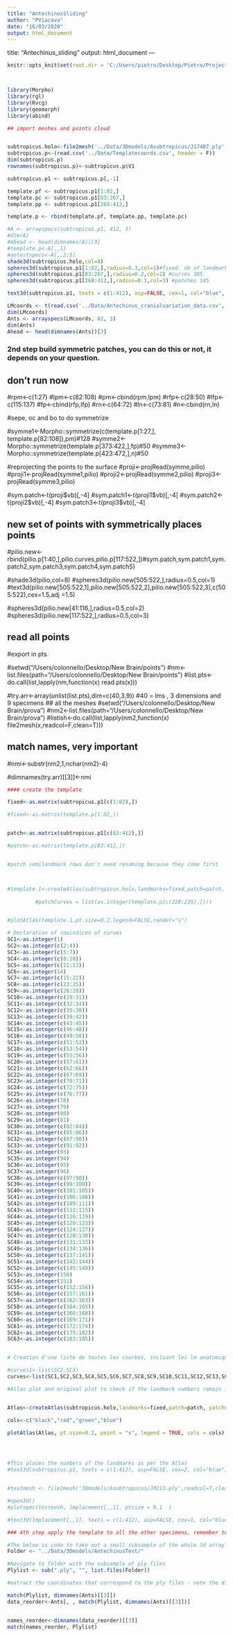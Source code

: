 ```yaml
---
title: "AntechinusSliding"
author: "PViacava"
date: "16/03/2020"
output: html_document
---
```

title: "Antechinus_sliding"
output: html_document
---

```r

knitr::opts_knit$set(root.dir = 'C:/Users/pietro/Desktop/Pietro/Projects/Viacavaetal_Antechinus/Data', echo = TRUE)



library(Morpho)
library(rgl)
library(Rvcg)
library(geomorph)
library(abind)


```

```r

## import meshes and points cloud


subtropicus.holo<-file2mesh('../Data/3Dmodels/Asubtropicus/J17407.ply',readcol=F,clean=T)
subtropicus.p<-(read.csv('../Data/Templatecoords.csv', header = F))
dim(subtropicus.p)
rownames(subtropicus.p)<-subtropicus.p$V1

subtropicus.p1 <- subtropicus.p[,-1]

template.pf <- subtropicus.p1[1:82,]
template.pc <- subtropicus.p1[83:267,]
template.pp <- subtropicus.p1[268:412,]

template.p <- rbind(template.pf, template.pp, template.pc)

#A <- arrayspecs(subtropicus.p1, 412, 3)
#dim(A)
#Ahead <- head(dimnames(A))[3]
#template.p<-A[,,1]
#antestspecs<-A[,,2:5]
shade3d(subtropicus.holo,col=8)
spheres3d(subtropicus.p1[1:82,],radius=0.3,col=1)#fixed. nb of landmarks = (z-1)/3  82
spheres3d(subtropicus.p1[83:267,],radius=0.2,col=2) #curves 185
spheres3d(subtropicus.p1[268:412,],radius=0.1,col=3) #patches 145

text3d(subtropicus.p1, texts = c(1:412), asp=FALSE, cex=1, col="blue", pos = 3 )

LMcoords <- t(read.csv('../Data/Antechinus_cranialvariation_data.csv', header = T, row.names = 1))
dim(LMcoords)
Ants <- arrayspecs(LMcoords, 82, 3)
dim(Ants)
Ahead <- head(dimnames(Ants))[3]
```

### 2nd step build symmetric patches, you can do this or not, it depends on your question.
## don't run now

#rpm<-c(1:27)
#lpm<-c(82:108)
#pm<-cbind(rpm,lpm)
#rfp<-c(28:50)
#lfp<-c(115:137)
#fp<-cbind(rfp,lfp)
#rn<-c(64:72)
#ln<-c(73:81)
#n<-cbind(rn,ln)

#sepe, oc and bo to do symmetrize

#symme1<-Morpho::symmetrize(c(template.p[1:27,], template.p[82:108]),pm)#128
#symme2<-Morpho::symmetrize(template.p[373:422,],fp)#50
#symme3<-Morpho::symmetrize(template.p[423:472,],n)#50

#reprojecting the points to the surface
#proji<-projRead(symme,pilio)
#proji1<-projRead(symme1,pilio)
#proji2<-projRead(symme2,pilio)
#proji3<-projRead(symme3,pilio)



#sym.patch<-t(proji$vb)[,-4]
#sym.patch1<-t(proji1$vb)[,-4]
#sym.patch2<-t(proji2$vb)[,-4]
#sym.patch3<-t(proji3$vb)[,-4]


## new set of points with symmetrically places points

#pilio.new<-rbind(pilio.p[1:40,],pilio.curves,pilio.p[117:522,])#sym.patch,sym.patch1,sym.patch2,sym.patch3,sym.patch4,sym.patch5)

#shade3d(pilio,col=8)
#spheres3d(pilio.new[505:522,],radius=0.5,col=1)
#text3d(pilio.new[505:522,1],pilio.new[505:522,2],pilio.new[505:522,3],c(505:522),cex=1.5,adj =1.5)

#spheres3d(pilio.new[41:116,],radius=0.5,col=2)
#spheres3d(pilio.new[117:522,],radius=0.5,col=3)

## read all points
#export in pts

#setwd("/Users/colonnello/Desktop/New Brain/points")
#nm<-list.files(path="/Users/colonnello/Desktop/New Brain/points")
#list.pts<-do.call(list,lapply(nm,function(x) read.pts(x)))

#try.arr<-array(unlist(list.pts),dim=c(40,3,9))
#40 = lms , 3 dimensions and 9 specimens
## all the meshes 
#setwd("/Users/colonnello/Desktop/New Brain/prova")
#nm2<-list.files(path="/Users/colonnello/Desktop/New Brain/prova")
#listish<-do.call(list,lapply(nm2,function(x) file2mesh(x,readcol=F,clean=T)))

## match names, very important

#nmi<-substr(nm2,1,nchar(nm2)-4)

#dimnames(try.arr)[[3]]<-nmi

```r

#### create the template

fixed<-as.matrix(subtropicus.p1[c(1:82),])

#fixed<-as.matrix(template.p[1:82,])


patch<-as.matrix(subtropicus.p1[c(83:412),])

#patch<-as.matrix(template.p[83:412,])


#patch semilandmark rows don't need renaming because they come first



#template.1<-createAtlas(subtropicus.holo,landmarks=fixed,patch=patch,
                        
         #patchCurves = list(as.integer(template.p[c(228:235),])))


#plotAtlas(template.1,pt.size=0.2,legend=FALSE,render="s")

# Declaration of rowindices of curves 
SC1<-as.integer(1)
SC2<-as.integer(c(2:4))
SC3<-as.integer(c(5:7))
SC4<-as.integer(c(8:10))
SC5<-as.integer(c(11:13))
SC6<-as.integer(14)
SC7<-as.integer(c(15:22))
SC8<-as.integer(c(23:25))
SC9<-as.integer(c(26:28))
SC10<-as.integer(c(29:31))
SC11<-as.integer(c(32:34))
SC12<-as.integer(c(35:38))
SC13<-as.integer(c(39:42))
SC14<-as.integer(c(43:45))
SC15<-as.integer(c(46:48))
SC16<-as.integer(c(49:50))
SC17<-as.integer(c(51:52))
SC18<-as.integer(c(53:54))
SC19<-as.integer(c(55:56))
SC20<-as.integer(c(57:61))
SC21<-as.integer(c(62:66))
SC22<-as.integer(c(67:69))
SC23<-as.integer(c(70:71))
SC24<-as.integer(c(72:75))
SC25<-as.integer(c(76:77))
SC26<-as.integer(78)
SC27<-as.integer(79)
SC28<-as.integer(80)
SC29<-as.integer(81)
SC30<-as.integer(c(82:84))
SC31<-as.integer(c(85:86))
SC32<-as.integer(c(87:90))
SC33<-as.integer(c(91:92))
SC34<-as.integer(93)
SC35<-as.integer(94)
SC36<-as.integer(95)
SC37<-as.integer(96)
SC38<-as.integer(c(97:98))
SC39<-as.integer(c(99:100))
SC40<-as.integer(c(101:105))
SC41<-as.integer(c(106:108))
SC42<-as.integer(c(109:111))
SC43<-as.integer(c(112:115))
SC44<-as.integer(c(116:119))
SC45<-as.integer(c(120:123))
SC46<-as.integer(c(124:127))
SC47<-as.integer(c(128:130))
SC48<-as.integer(c(131:133))
SC49<-as.integer(c(134:136))
SC50<-as.integer(c(137:141))
SC51<-as.integer(c(142:144))
SC52<-as.integer(c(145:149))
SC53<-as.integer(150)
SC54<-as.integer(151)
SC55<-as.integer(c(152:156))
SC56<-as.integer(c(157:161))
SC57<-as.integer(c(162:163))
SC58<-as.integer(c(164:165))
SC59<-as.integer(c(166:168))
SC60<-as.integer(c(169:171))
SC61<-as.integer(c(172:174))
SC62<-as.integer(c(175:182))
SC63<-as.integer(c(183:185))


# Creation d'une liste de toutes les courbes, incluant les lm anatomiques bordant les courbes

#curves1<-list(SC2,SC3)
curves<-list(SC1,SC2,SC3,SC4,SC5,SC6,SC7,SC8,SC9,SC10,SC11,SC12,SC13,SC14,SC15,SC16,SC17,SC18,SC19,SC20,         SC21,SC22,SC23,SC24,SC25,SC26,SC27,SC28,SC29,SC30,SC31,SC32,SC33,SC34,SC35,SC36,SC37,SC38,SC39,SC40,SC41,SC42,SC43,SC44,SC45,SC46,SC47,SC48,SC49,SC50,SC51,SC52,SC53,SC54,SC55,SC56,SC57,SC58,SC59,SC60,SC61,SC62,SC63)

#Atlas plot and original plot to check if the landmark numbers remain in the same order 


Atlas<-createAtlas(subtropicus.holo,landmarks=fixed,patch=patch, patchCurves = curves)

cols<-c("black","red","green","blue")

plotAtlas(Atlas, pt.size=0.2, point = "s", legend = TRUE, cols = cols)




#This places the numbers of the landmarks as per the Atlas
#text3d(subtropicus.p1, texts = c(1:412), asp=FALSE, cex=2, col="blue", pos = 3 )


#testmesh <- file2mesh('3Dmodels/Asubtropicus/JM213.ply',readcol=T,clean=T)

#open3d()
#plotspec(testmesh, lmplacement[,,1], ptsize = 0.1  )

#text3d(lmplacement[,,1], texts = c(1:412), asp=FALSE, cex=1, col="blue", pos = 3 )

### 4th step apply the template to all the other specimens, remember to play with inflate/deflate
```


```r
#The below is code to take out a small subsample of the whole 3d array
Folder <- "../Data/3Dmodels/AntechinusTest/"

#Navigate to folder with the subsample of ply files
Plylist <- sub(".ply", "", list.files(Folder))

#extract the coordinates that correspond to the ply files - note the dimnames and the ply file names need to be identical

match(Plylist, dimnames(Ants)[[3]])
data_reorder<-Ants[, , match(Plylist, dimnames(Ants)[[3]])]


names_reorder<-dimnames(data_reorder)[[3]]
match(names_reorder, Plylist)














lmplacement<-placePatch(Atlas,data_reorder,path="../Data/3Dmodels/AntechinusTest/", inflate=1) #ray=TRUE for projection along surface normals instead of closest point

checkLM(lmplacement, path = Folder, atlas=Atlas)



### look at the results

mfrow3d(4,3,sharedMouse = T)

shade3d(pilio,col=8)
spheres3d(pilio.new[1:40,],radius=0.35,col=1)
spheres3d(pilio.new[41:116,],radius=0.35,col=2)
spheres3d(pilio.new[117:522,],radius=0.35,col=3)

for(i in 1:dim(speci)[[3]]){
  
  next3d()
  shade3d(listish[[i]],col=8)
  spheres3d(speci[1:40,,i],radius=0.35,col=1)
  spheres3d(speci[41:116,,i],radius=0.35,col=2)
  spheres3d(speci[117:522,,i],radius=0.35,col=3)
  
}


### a few curves may present distortion, so make them equidistant again 
### (can use Bezier, but result are similar)

equi<-matrix(NA,ncol =3)
disto<-NULL
for(i in 1:dim(speci)[[3]]){
  ccc<-speci[51:60,,i]
  disto[i]<-list(equidistantCurve(ccc,iterations=10,increment=6,smoothit=4,mesh=listish[[i]]))
  equi<-array(as.numeric(unlist(disto)),dim=dim(speci[51:60,,]))
}


equi2<-matrix(NA,ncol =3)
disto.1<-NULL
for(i in 1:dim(speci)[[3]]){
  ccc1<-speci[41:50,,i]
  disto.1[i]<-list(equidistantCurve(ccc1,iterations=10,increment=8,smoothit=6,mesh=listish[[i]]))
  equi2<-array(as.numeric(unlist(disto.1)),dim=dim(speci[41:50,,]))
}



new.specis<-bindArr(speci[1:40,,],equi2,equi,speci[61:522,,],along=1)


listo<-listish[c(2,8,6)]
speco<-new.specis[,,c(2,8,6)]


mfrow3d(2,2,sharedMouse = T)

shade3d(pilio,col=8)
spheres3d(pilio.new[1:40,],radius=0.35,col=1)
spheres3d(pilio.new[41:116,],radius=0.35,col=2)
spheres3d(pilio.new[117:522,],radius=0.35,col=3)

for(i in 1:dim(speco)[[3]]){
  
  next3d()
  shade3d(listo[[i]],col=8)
  spheres3d(speco[1:40,,i],radius=0.5,col=1)
  spheres3d(speco[41:116,,i],radius=0.5,col=2)
  spheres3d(speco[117:522,,i],radius=0.5,col=3)
  
}


```


```{}
### Final, sliding process

setwd('/Users/colonnello/Desktop/New Brain')

fix<-c(1:40)

outlinesi<-list(c(41:50),c(51:60),c(61:67),c(68:70),c(71:75),c(76:80),c(81:83),c(84:88),c(89:95),
                c(96:98),c(99:103),c(104:108),c(109:111),c(112:116))

surfi<-c(117:522)

slidi<-slider3d(new.specis, SMvector = fix, deselect = T, surp=surfi, meshlist = listish, outlines=outlinesi )

slids<-slidi$dataslide

plot(slidi)



sli<-slids[,,c(2,8,6)]


mfrow3d(2,2,sharedMouse = T)

shade3d(pilio,col=8)
spheres3d(pilio.new[1:40,],radius=0.35,col=1)
spheres3d(pilio.new[41:116,],radius=0.35,col=2)
spheres3d(pilio.new[117:522,],radius=0.35,col=3)

for(i in 1:dim(speco)[[3]]){
  
  next3d()
  shade3d(listo[[i]],col=8)
  spheres3d(sli[1:40,,i],radius=0.5,col=1)
  spheres3d(sli[41:116,,i],radius=0.5,col=2)
  spheres3d(sli[117:522,,i],radius=0.5,col=3)
  
}




```
